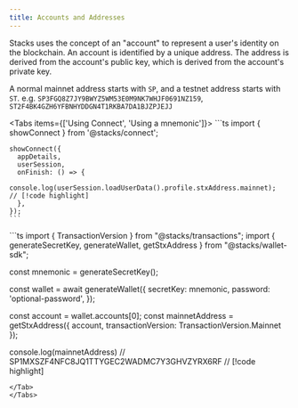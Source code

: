 ```yaml
---
title: Accounts and Addresses
---
```


Stacks uses the concept of an "account" to represent a user's identity on the blockchain. An account is identified by a unique address. The address is derived from the account's public key, which is derived from the account's private key.

A normal mainnet address starts with `SP`, and a testnet address starts with `ST`.
e.g. `SP3FGQ8Z7JY9BWYZ5WM53E0M9NK7WHJF0691NZ159`, `ST2F4BK4GZH6YFBNHYDDGN4T1RKBA7DA1BJZPJEJJ`

<Tabs items={['Using Connect', 'Using a mnemonic']}>
  <Tab value="Using Connect">
    ```ts
    import { showConnect } from '@stacks/connect';

    showConnect({
      appDetails,
      userSession,
      onFinish: () => {
        console.log(userSession.loadUserData().profile.stxAddress.mainnet);  // [!code highlight]
      },
    });
    ```
  </Tab>
  <Tab value="Using a mnemonic">
  ```ts
  import { TransactionVersion } from "@stacks/transactions";
  import { generateSecretKey, generateWallet, getStxAddress } from "@stacks/wallet-sdk";

  const mnemonic = generateSecretKey();

  const wallet = await generateWallet({
    secretKey: mnemonic,
    password: 'optional-password',
  });

  const account = wallet.accounts[0];
  const mainnetAddress = getStxAddress({
    account,
    transactionVersion: TransactionVersion.Mainnet
  });
  
  console.log(mainnetAddress) // SP1MXSZF4NFC8JQ1TTYGEC2WADMC7Y3GHVZYRX6RF // [!code highlight]
  ```
  </Tab>
</Tabs>